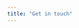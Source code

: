 ```yaml
---
title: "Get in touch"
---
```


<script>
  document.addEventListener('DOMContentLoaded', function() {
      const navbar = document.querySelector('.collapse.navbar-collapse');
      if (!navbar) {
          console.log('TODO');
      }
    
      const btn = document.createElement('a');
      
      btn.setAttribute('class', 'empty-button');
      btn.setAttribute('href' , 'https://forms.office.com/e/25Va69R1h2');
      
      btn.textContent = 'JOIN THE COMMUNITY';
        
      navbar.appendChild(btn);
  });
</script>

